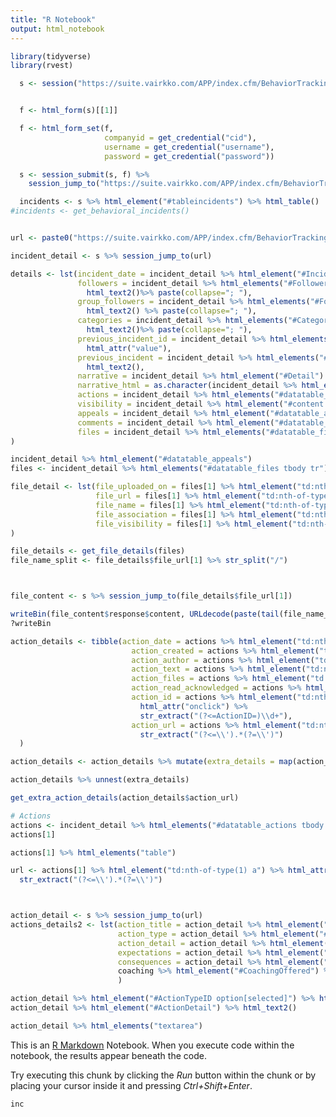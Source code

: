 ```yaml
---
title: "R Notebook"
output: html_notebook
---
```

```r
library(tidyverse)
library(rvest)

  s <- session("https://suite.vairkko.com/APP/index.cfm/BehaviorTracking/Dashboard")


  f <- html_form(s)[[1]]

  f <- html_form_set(f,
                     companyid = get_credential("cid"),
                     username = get_credential("username"),
                     password = get_credential("password"))

  s <- session_submit(s, f) %>%
    session_jump_to("https://suite.vairkko.com/APP/index.cfm/BehaviorTracking/Dashboard")

  incidents <- s %>% html_element("#tableincidents") %>% html_table()
#incidents <- get_behavioral_incidents()


url <- paste0("https://suite.vairkko.com/APP/index.cfm/BehaviorTracking/IncidentDetail?IncidentID=", 033222)

incident_detail <- s %>% session_jump_to(url)


```

```r
details <- lst(incident_date = incident_detail %>% html_element("#IncidentDate") %>% html_attr("value"),
               followers = incident_detail %>% html_elements("#FollowerID option[selected]") %>% 
                 html_text2()%>% paste(collapse="; "),
               group_followers = incident_detail %>% html_elements("#FollowerGroupID option[selected]") %>% 
                 html_text2() %>% paste(collapse="; "),
               categories = incident_detail %>% html_elements("#CategoryID option[selected]") %>%
                 html_text2()%>% paste(collapse="; "),
               previous_incident_id = incident_detail %>% html_elements("#PreviousIncidentID option[selected]") %>% 
                 html_attr("value"),
               previous_incident = incident_detail %>% html_elements("#PreviousIncidentID option[selected]") %>% 
                 html_text2(),
               narrative = incident_detail %>% html_element("#Detail") %>% html_text2()%>% paste(collapse="; "),
               narrative_html = as.character(incident_detail %>% html_element("#Detail") %>% html_children()),
               actions = incident_detail %>% html_elements("#datatable_actions tbody tr"),
               visibility = incident_detail %>% html_element("#content .alert") %>% html_text(),
               appeals = incident_detail %>% html_element("#datatable_appeals") %>% html_table(),
               comments = incident_detail %>% html_element("#datatable_comments") %>% html_table(),
               files = incident_detail %>% html_elements("#datatable_files tbody tr")
)

incident_detail %>% html_element("#datatable_appeals")
files <- incident_detail %>% html_elements("#datatable_files tbody tr")

file_detail <- lst(file_uploaded_on = files[1] %>% html_element("td:nth-of-type(2)") %>% html_text2(),
                   file_url = files[1] %>% html_element("td:nth-of-type(3) a") %>% html_attr("href"),
                   file_name = files[1] %>% html_element("td:nth-of-type(3)") %>% html_text2(),
                   file_association = files[1] %>% html_element("td:nth-of-type(4)") %>% html_text2(),
                   file_visibility = files[1] %>% html_element("td:nth-of-type(5) span") %>% html_attr("data-original-title")
)

file_details <- get_file_details(files)
file_name_split <- file_details$file_url[1] %>% str_split("/")



file_content <- s %>% session_jump_to(file_details$file_url[1])

writeBin(file_content$response$content, URLdecode(paste(tail(file_name_split[[1]],2),collapse="_")))
?writeBin
```
```r
action_details <- tibble(action_date = actions %>% html_element("td:nth-of-type(2) span") %>% html_text2(),
                           action_created = actions %>% html_element("td:nth-of-type(2) span") %>% html_attr("title"),
                           action_author = actions %>% html_element("td:nth-of-type(2) a") %>% html_text2(),
                           action_text = actions %>% html_element("td:nth-of-type(3)") %>% html_text2(),
                           action_files = actions %>% html_element("td:nth-of-type(4)") %>% html_text2(),
                           action_read_acknowledged = actions %>% html_element("td:nth-of-type(8)") %>% html_text2(),
                           action_id = actions %>% html_element("td:nth-of-type(1) a") %>%
                             html_attr("onclick") %>%
                             str_extract("(?<=ActionID=)\\d+"),
                           action_url = actions %>% html_element("td:nth-of-type(1) a") %>% html_attr("onclick") %>%
                             str_extract("(?<=\\').*(?=\\')")
  )

action_details <- action_details %>% mutate(extra_details = map(action_url, get_extra_action_details))

action_details %>% unnest(extra_details)

get_extra_action_details(action_details$action_url)

# Actions
actions <- incident_detail %>% html_elements("#datatable_actions tbody tr")
actions[1]

actions[1] %>% html_elements("table")

url <- actions[1] %>% html_element("td:nth-of-type(1) a") %>% html_attr("onclick") %>% 
  str_extract("(?<=\\').*(?=\\')")



action_detail <- s %>% session_jump_to(url)
actions_details2 <- lst(action_title = action_detail %>% html_element("#actiontitle") %>% html_attr("value"),
                        action_type = action_detail %>% html_element("#ActionTypeID option[selected]") %>% html_text2(),
                        action_detail = action_detail %>% html_element("#ActionDetail") %>% html_text2(),
                        expectations = action_detail %>% html_element("#Expectations") %>% html_text2(),
                        consequences = action_detail %>% html_element("#Consequences") %>% html_text2(),
                        coaching %>% html_element("#CoachingOffered") %>% html_text2()
                        )

action_detail %>% html_element("#ActionTypeID option[selected]") %>% html_text2()
action_detail %>% html_element("#ActionDetail") %>% html_text2()

action_detail %>% html_elements("textarea")
```

This is an [R Markdown](http://rmarkdown.rstudio.com) Notebook. When you execute code within the notebook, the results appear beneath the code. 

Try executing this chunk by clicking the *Run* button within the chunk or by placing your cursor inside it and pressing *Ctrl+Shift+Enter*. 

```r
inc
```

